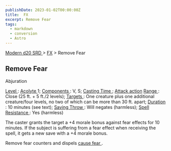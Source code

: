 ```yaml
---
publishDate: 2023-01-02T00:00:00Z
title:  FX
excerpt: Remove Fear
tags:
  - markdown
  - conversion
  - Astro
---
```


[ Modern d20 SRD ](/#modernD20) > [ FX](modern-d20-srd-fx-index) > Remove Fear

##  Remove Fear

Abjuration

[ Level ](modern-d20-srd-fx-level) : [ Acolyte ](modern-d20-srd-classes-advanced-acolyte) 1; [ Components ](modern-d20-srd-fx-components) : V, S; [Casting Time ](modern-d20-srd-fx-casting-time) ; [ Attack action](modern-d20-srd-combat-attack-actions) [ Range ](modern-d20-srd-fx-range) :
Close (25 ft. + 5 ft./2 levels); [ Targets ](modern-d20-srd-fx-target) : One
creature plus one additional creature/four levels, no two of which can be more
than 30 ft. apart; [ Duration ](modern-d20-srd-fx-duration) : 10 minutes (see
text); [ Saving Throw ](modern-d20-srd-basics-saving-throws) : Will negates
(harmless); [ Spell Resistance ](modern-d20-srd-special-abilities-spell-resistance) : Yes (harmless)

The caster grants the target a +4 morale bonus against fear effects for 10
minutes. If the subject is suffering from a fear effect when receiving the
spell, it gets a new save with a +4 morale bonus.

Remove fear counters and dispels [ cause fear ](modern-d20-srd-fx-cause-fear)
.

